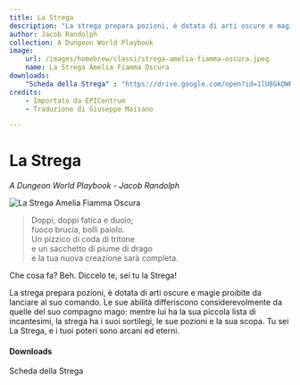 ```yaml
---
title: La Strega
description: "La strega prepara pozioni, è dotata di arti oscure e magie proibite da lanciare al suo comando. Le sue abilità differiscono considerevolmente da quelle del suo compagno mago: mentre lui ha la sua piccola lista di incantesimi, la strega ha i suoi sortilegi, le sue pozioni e la sua scopa."
author: Jacob Randolph
collection: A Dungeon World Playbook
image:
    url: /images/homebrew/classi/strega-amelia-fiamma-oscura.jpeg
    name: La Strega Amelia Fiamma Oscura
downloads:
    "Scheda della Strega" : "https://drive.google.com/open?id=1lU8GkOWRVyuCuom0P7ujVq8N8gfvdLwF"
credits:
    - Importato da EPICentrum
    - Traduzione di Giuseppe Maisano

---
```


# La Strega
*A Dungeon World Playbook - Jacob Randolph*

![La Strega Amelia Fiamma Oscura](/images/homebrew/classi/strega-amelia-fiamma-oscura.jpeg)

> Doppi, doppi fatica e duolo;  
> fuoco brucia, bolli paiolo.  
> Un pizzico di coda di tritone  
> e  un sacchetto di piume di drago  
> e la tua nuova creazione sarà completa.  

Che cosa fa? Beh. Diccelo te, sei tu la Strega!

La strega prepara pozioni, è dotata di arti oscure e magie proibite da lanciare al suo comando. Le sue abilità differiscono considerevolmente da quelle del suo compagno mago: mentre lui ha la sua piccola lista di incantesimi, la strega ha i suoi sortilegi, le sue pozioni e la sua scopa.
Tu sei La Strega, e i tuoi poteri sono arcani ed eterni.

#### Downloads

<DownloadLink href="https://drive.google.com/open?id=1lU8GkOWRVyuCuom0P7ujVq8N8gfvdLwF">Scheda della Strega</DownloadLink>